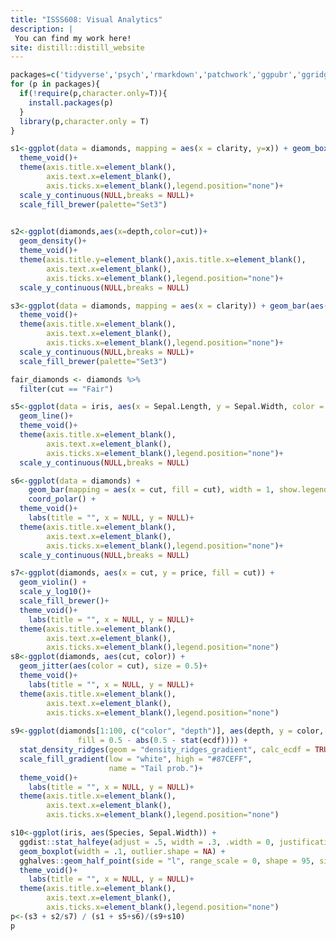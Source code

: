 ```yaml
---
title: "ISSS608: Visual Analytics"
description: |
 You can find my work here!
site: distill::distill_website
---
```



```r
packages=c('tidyverse','psych','rmarkdown','patchwork','ggpubr','ggridges','gghalves')
for (p in packages){
  if(!require(p,character.only=T)){
    install.packages(p)
  }
  library(p,character.only = T)
}

```



```r
s1<-ggplot(data = diamonds, mapping = aes(x = clarity, y=x)) + geom_boxplot()+
  theme_void()+
  theme(axis.title.x=element_blank(),
        axis.text.x=element_blank(),
        axis.ticks.x=element_blank(),legend.position="none")+
  scale_y_continuous(NULL,breaks = NULL)+
  scale_fill_brewer(palette="Set3")
  

s2<-ggplot(diamonds,aes(x=depth,color=cut))+
  geom_density()+
  theme_void()+
  theme(axis.title.y=element_blank(),axis.title.x=element_blank(),
        axis.text.x=element_blank(),
        axis.ticks.x=element_blank(),legend.position="none")+
  scale_y_continuous(NULL,breaks = NULL)

s3<-ggplot(data = diamonds, mapping = aes(x = clarity)) + geom_bar(aes(fill = cut))+
  theme_void()+
  theme(axis.title.x=element_blank(),
        axis.text.x=element_blank(),
        axis.ticks.x=element_blank(),legend.position="none")+
  scale_y_continuous(NULL,breaks = NULL)+
  scale_fill_brewer(palette="Set3")

fair_diamonds <- diamonds %>%
  filter(cut == "Fair")

s5<-ggplot(data = iris, aes(x = Sepal.Length, y = Sepal.Width, color = Species)) + geom_point() + 
  geom_line()+
  theme_void()+
  theme(axis.title.x=element_blank(),
        axis.text.x=element_blank(),
        axis.ticks.x=element_blank(),legend.position="none")+
  scale_y_continuous(NULL,breaks = NULL)

s6<-ggplot(data = diamonds) +
    geom_bar(mapping = aes(x = cut, fill = cut), width = 1, show.legend = FALSE) +
    coord_polar() +
  theme_void()+
    labs(title = "", x = NULL, y = NULL)+
  theme(axis.title.x=element_blank(),
        axis.text.x=element_blank(),
        axis.ticks.x=element_blank(),legend.position="none")+
  scale_y_continuous(NULL,breaks = NULL)

s7<-ggplot(diamonds, aes(x = cut, y = price, fill = cut)) +
  geom_violin() +
  scale_y_log10()+
  scale_fill_brewer()+
  theme_void()+
    labs(title = "", x = NULL, y = NULL)+
  theme(axis.title.x=element_blank(),
        axis.text.x=element_blank(),
        axis.ticks.x=element_blank(),legend.position="none")
s8<-ggplot(diamonds, aes(cut, color)) +
  geom_jitter(aes(color = cut), size = 0.5)+
  theme_void()+
    labs(title = "", x = NULL, y = NULL)+
  theme(axis.title.x=element_blank(),
        axis.text.x=element_blank(),
        axis.ticks.x=element_blank(),legend.position="none")
  
s9<-ggplot(diamonds[1:100, c("color", "depth")], aes(depth, y = color,
               fill = 0.5 - abs(0.5 - stat(ecdf)))) +
  stat_density_ridges(geom = "density_ridges_gradient", calc_ecdf = TRUE) +
  scale_fill_gradient(low = "white", high = "#87CEFF",
                      name = "Tail prob.")+
  theme_void()+
    labs(title = "", x = NULL, y = NULL)+
  theme(axis.title.x=element_blank(),
        axis.text.x=element_blank(),
        axis.ticks.x=element_blank(),legend.position="none")

s10<-ggplot(iris, aes(Species, Sepal.Width)) + 
  ggdist::stat_halfeye(adjust = .5, width = .3, .width = 0, justification = -.3, point_colour = NA,fill="pink") + 
  geom_boxplot(width = .1, outlier.shape = NA) +
  gghalves::geom_half_point(side = "l", range_scale = 0, shape = 95, size = 15, alpha = .3)+
  theme_void()+
    labs(title = "", x = NULL, y = NULL)+
  theme(axis.title.x=element_blank(),
        axis.text.x=element_blank(),
        axis.ticks.x=element_blank(),legend.position="none")
p<-(s3 + s2/s7) / (s1 + s5+s6)/(s9+s10)
p
```

